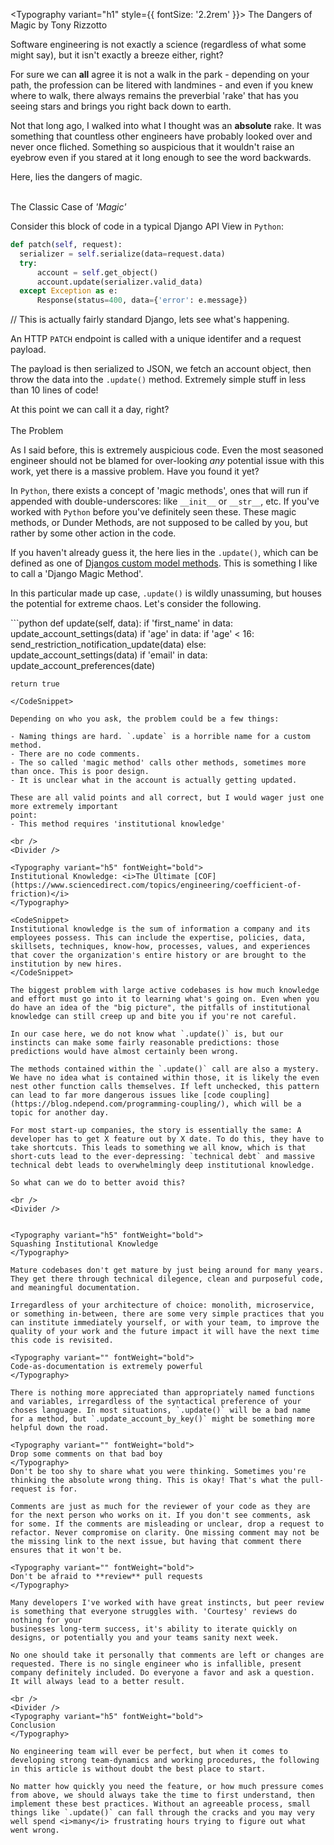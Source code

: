 
<Typography variant="h1" style={{ fontSize: '2.2rem' }}>
The Dangers of Magic
<Typography>by Tony Rizzotto</Typography>
</Typography>

<Typography variant="p">
Software engineering is not exactly a science (regardless of what some might say), but it isn't exactly a breeze either, right? 

For sure we can **all** agree it is not a walk in the park - depending on your path, the profession can be litered with landmines - and even if you knew where to walk, there always remains the preverbial 'rake' that has you seeing stars and brings you right back down to earth.

Not that long ago, I walked into what I thought was an **absolute** rake. It was something that countless other engineers have probably looked over and never once fliched. Something so auspicious that it wouldn't raise an eyebrow even if you stared at it long enough to see the word backwards. 

Here, lies the dangers of magic.
</Typography>

<br/>
<Divider />
<Typography variant="h5" fontWeight="bold">
The Classic Case of <i>'Magic'</i>
</Typography>

Consider this block of code in a typical Django API View in `Python`:
<CodeSnippet>
```python
def patch(self, request):
  serializer = self.serialize(data=request.data)  
  try:
      account = self.get_object()
      account.update(serializer.valid_data)
  except Exception as e: 
      Response(status=400, data={'error': e.message})
```

\// This is actually fairly standard Django, lets see what's happening.
</CodeSnippet>

An HTTP `PATCH` endpoint is called with a unique identifer and a request payload.

The payload is then serialized to JSON, we fetch an account object, then throw the data into the `.update()` method. Extremely simple stuff in less than 10 lines of code!

At this point we can call it a day, right?
<br/>
<Divider />
<br/>
<Typography variant="h5" fontWeight="bold">
The Problem
</Typography>

As I said before, this is extremely auspicious code. Even the most seasoned engineer should not be blamed for over-looking <i>any</i>
potential issue with this work, yet there is a massive problem. Have you found it yet?

In `Python`, there exists a concept of 'magic methods', ones that will run if appended with double-underscores: like `__init__` or `__str__`, etc. If you've worked with `Python` before you've definitely seen these. These magic methods, or Dunder Methods, are not supposed to be called by you, but rather by some other action in the code.

If you haven't already guess it, the here lies in the `.update()`, which can be defined as one of [Djangos custom model methods](https://docs.djangoproject.com/en/4.2/howto/custom-model-fields/#how-to-create-custom-model-fields).
This is something I like to call a 'Django Magic Method'.  

In this particular made up case, `.update()` is wildly unassuming, but houses the potential for extreme chaos. Let's consider the following.

<CodeSnippet>
```python
def update(self, data):
    if 'first_name' in data:
        update_account_settings(data)
    if 'age' in data:
        if 'age' < 16:
            send_restriction_notification_update(data)
        else:
            update_account_settings(data)
    if 'email' in data:
        update_account_preferences(date)

    return true
```
</CodeSnippet>

Depending on who you ask, the problem could be a few things:

- Naming things are hard. `.update` is a horrible name for a custom method.
- There are no code comments.
- The so called 'magic method' calls other methods, sometimes more than once. This is poor design.
- It is unclear what in the account is actually getting updated.

These are all valid points and all correct, but I would wager just one more extremely important
point:
- This method requires 'institutional knowledge'

<br />
<Divider />

<Typography variant="h5" fontWeight="bold">
Institutional Knowledge: <i>The Ultimate [COF](https://www.sciencedirect.com/topics/engineering/coefficient-of-friction)</i> 
</Typography>

<CodeSnippet>
Institutional knowledge is the sum of information a company and its employees possess. This can include the expertise, policies, data, skillsets, techniques, know-how, processes, values, and experiences that cover the organization's entire history or are brought to the institution by new hires.
</CodeSnippet>

The biggest problem with large active codebases is how much knowledge and effort must go into it to learning what's going on. Even when you do have an idea of the "big picture", the pitfalls of institutional knowledge can still creep up and bite you if you're not careful.

In our case here, we do not know what `.update()` is, but our instincts can make some fairly reasonable predictions: those predictions would have almost certainly been wrong. 

The methods contained within the `.update()` call are also a mystery. We have no idea what is contained within those, it is likely the even nest other function calls themselves. If left unchecked, this pattern can lead to far more dangerous issues like [code coupling](https://blog.ndepend.com/programming-coupling/), which will be a topic for another day.

For most start-up companies, the story is essentially the same: A developer has to get X feature out by X date. To do this, they have to take shortcuts. This leads to something we all know, which is that short-cuts lead to the ever-depressing: `technical debt` and massive technical debt leads to overwhelmingly deep institutional knowledge.

So what can we do to better avoid this?

<br />
<Divider />


<Typography variant="h5" fontWeight="bold">
Squashing Institutional Knowledge
</Typography>

Mature codebases don't get mature by just being around for many years. They get there through technical dilegence, clean and purposeful code, and meaningful documentation. 

Irregardless of your architecture of choice: monolith, microservice, or something in-between, there are some very simple practices that you can institute immediately yourself, or with your team, to improve the quality of your work and the future impact it will have the next time this code is revisited.

<Typography variant="" fontWeight="bold">
Code-as-documentation is extremely powerful
</Typography>

There is nothing more appreciated than appropriately named functions and variables, irregardless of the syntactical preference of your choses language. In most situations, `.update()` will be a bad name for a method, but `.update_account_by_key()` might be something more helpful down the road.

<Typography variant="" fontWeight="bold">
Drop some comments on that bad boy
</Typography>
Don't be too shy to share what you were thinking. Sometimes you're thinking the absolute wrong thing. This is okay! That's what the pull-request is for.

Comments are just as much for the reviewer of your code as they are for the next person who works on it. If you don't see comments, ask for some. If the comments are misleading or unclear, drop a request to refactor. Never compromise on clarity. One missing comment may not be the missing link to the next issue, but having that comment there ensures that it won't be.

<Typography variant="" fontWeight="bold">
Don't be afraid to **review** pull requests
</Typography>

Many developers I've worked with have great instincts, but peer review is something that everyone struggles with. 'Courtesy' reviews do nothing for your 
businesses long-term success, it's ability to iterate quickly on designs, or potentially you and your teams sanity next week.

No one should take it personally that comments are left or changes are requested. There is no single engineer who is infallible, present company definitely included. Do everyone a favor and ask a question. It will always lead to a better result.

<br />
<Divider />
<Typography variant="h5" fontWeight="bold">
Conclusion
</Typography>

No engineering team will ever be perfect, but when it comes to developing strong team-dynamics and working procedures, the following in this article is without doubt the best place to start. 

No matter how quickly you need the feature, or how much pressure comes from above, we should always take the time to first understand, then implement these best practices. Without an agreeable process, small things like `.update()` can fall through the cracks and you may very well spend <i>many</i> frustrating hours trying to figure out what went wrong.